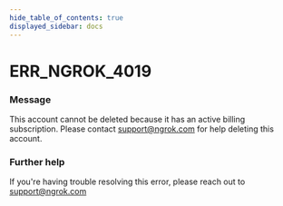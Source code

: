 ```yaml
---
hide_table_of_contents: true
displayed_sidebar: docs
---
```



# ERR_NGROK_4019

### Message
This account cannot be deleted because it has an active billing subscription. Please contact support@ngrok.com for help deleting this account.

<ErrorDetails error='err_ngrok_4019' />


### Further help
If you're having trouble resolving this error, please reach out to [support@ngrok.com](mailto:support@ngrok.com?subject=Help%20with%20ERR_NGROK_4019)

